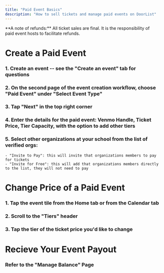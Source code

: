```yaml
---
title: "Paid Event Basics"
description: "How to sell tickets and manage paid events on DoorList"
---
```

<Info>
  **A note of refunds:** All ticket sales are final. It is the responsibility of paid event hosts to facilitate refunds.
</Info>





# Create a Paid Event
### 1. Create an event -- see the "Create an event" tab for questions
### 2. On the second page of the event creation workflow, choose "Paid Event" under "Select Event Type"
### 3. Tap "Next" in the top right corner
### 4. Enter the details for the paid event: Venmo Handle, Ticket Price, Tier Capacity, with the option to add other tiers
### 5. Select other organizations at your school from the list of verified orgs:
    - "Invite to Pay": this will invite that organizations members to pay for tickets
    - "Invite for Free": this will add that organizations members directly to the list, they will not need to pay


# Change Price of a Paid Event
### 1. Tap the event tile from the Home tab or from the Calendar tab
### 2. Scroll to the "Tiers" header
### 3. Tap the tier of the ticket price you'd like to change


# Recieve Your Event Payout
### Refer to the "Manage Balance" Page
